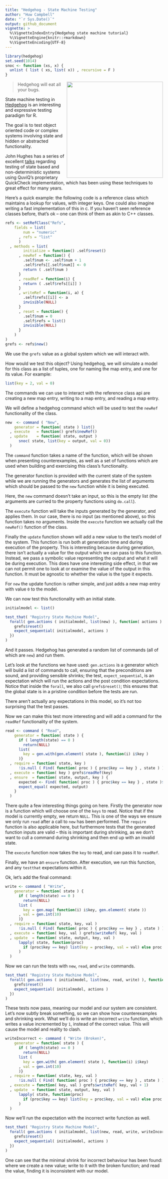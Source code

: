 ```yaml
---
title: "Hedgehog - State Machine Testing"
author: "Huw Campbell"
date: "`r Sys.Date()`"
output: github_document
vignette: >
  %\VignetteIndexEntry{Hedgehog state machine tutorial}
  %\VignetteEngine{knitr::rmarkdown}
  %\VignetteEncoding{UTF-8}
---
```


```r
library(hedgehog)
set.seed(1014)
snoc <- function (xs, x) {
  unlist ( list ( xs, list( x)) , recursive = F )
}
```

<img src="hedgehog-logo.png" width="307" align="right"/>

> Hedgehog will eat all your bugs.

State machine testing in [Hedgehog](https://github.com/hedgehogqa)
is an interesting and expressive testing paradigm for R.

The goal is to test object oriented code or complex systems involving
state and hidden or abstracted functionality.

John Hughes has a series of excellent [talks][jh-dropbox] regarding
testing of state based and non-deterministic systems using QuviQ's
proprietary QuickCheck implementation, which has been using these
techniques to great effect for many years.

Here's a quick example: the following code is a reference class
which maintains a lookup for values, with integer keys. One could
also imagine writing a fast implementation of this in c.  If you
haven't seen reference classes before, that's ok – one can think
of them as akin to C++ classes.

```r
refs <- setRefClass("Refs",
    fields = list(
        num = "numeric"
      , refs = "list"
      )
  , methods = list(
        initialize = function() .self$reset()
      , newRef = function() {
        .self$num <- .self$num + 1
        .self$refs[[.self$num]] <- 0
        return ( .self$num )
      }
      , readRef = function(i) {
        return ( .self$refs[[i]] )
      }
      , writeRef = function(i, a) {
        .self$refs[[i]] <- a
        invisible(NULL)
      }
      , reset = function() {
        .self$num = 0
        .self$refs = list()
        invisible(NULL)
      }
    )
)
grefs <- refs$new()
```

We use the `grefs` value as a global system which we will interact
with.

How would we test this object? Using hedgehog, we will simulate a
model for this class as a list of tuples, one for naming the map
entry, and one for its value. For example:

```r
list(key = 2, val = 0)
```

The commands we can use to interact with the reference class api
are creating a new map entry, writing to a map entry, and reading
a map entry.

We will define a hedgehog command which will be used to test the
`newRef` functionality of the class.


```r
new  <- command ( "New",
    generator = function( state ) list()
  , execute   = function() grefs$newRef()
  , update    = function( state, output )
      snoc( state, list(key = output, val = 0))
  )
```

The `command` function takes a name of the function, which will be
shown when presenting counterexamples, as well as a set of functions
which are used when building and exercising this class's functionality.

The generator function is provided with the current state of the
system while we are running the generators and generates the list
of arguments which should be passed to the `new` function while it
is being executed.

Here, the `new` command doesn't take an input, so this is the empty
list (the arguments are curried to the property functions using
`do.call`).

The `execute` function will take the inputs generated by the
generator, and applies them. In our case, there is no input (as
mentioned above), so this function takes no arguments. Inside the
`execute` function we actually call the `newRef()` function of the
class.

Finally the `update` function shown will add a new value to the
test's model of the system. This function is run both at generation
time and during execution of the property. This is interesting
because during generation, there isn't actually a value for the
output which we can pass to this function. Instead, we pass a
symbolic value representing the output and what it will be during
execution. This does have one interesting side effect, in that we
can not permit one to look at or examine the value of the output
in this function.  It must be agnostic to whether the value is the
type it expects.

For `new` the update function is rather simple, and just adds a new
map entry with value `0` to the model.

We can now test this functionality with an initial state.

```r
initialmodel <- list()
```

```r
test_that( "Registry State Machine Model",
  forall( gen.actions ( initialmodel, list(new) ), function( actions ) {
    grefs$reset()
    expect_sequential( initialmodel, actions )
  })
)
```

And it passes. Hedgehog has generated a random list of commands
(all of which are `new`) and run them.

Let's look at the functions we have used: `gen.actions` is a generator
which will build a list of commands to call, ensuring that the
preconditions are sound, and providing sensible shrinks; the test,
`expect_sequential`, is an expectation which will run the actions
and the post condition expectations. Notice that inside the `forall`,
we also call `grefs$reset()`; this ensures that the global state
is in a pristine condition before the tests are run.

There aren't actually any expectations in this model, so it's not
too surprising that the test passes.

Now we can make this test more interesting and will add a command
for the `readRef` functionality of the system.

```r
read <- command ( "Read",
    generator = function( state ) {
      if ( length(state) == 0 )
        return(NULL)
      list(
        key = gen.with(gen.element( state ), function(i) i$key )
      )}
  , require = function( state, key )
      !is.null ( Find( function( proc ) { proc$key == key } , state ) )
  , execute = function( key ) grefs$readRef(key)
  , ensure  = function( state, output, key ) {
      expected <- Find( function( proc ) { proc$key == key } , state )$val
      expect_equal( expected, output)
    }
  )
```

There quite a few interesting things going on here.  Firstly the
generator now is a function which will choose one of the `keys` to
read. Notice that if the model is currently empty, we return `NULL`.
This is one of the ways we ensure we only run `read` after a call
to `new` has been performed. The `require` function is also applicable
here, but furthermore tests that the generated function inputs are
valid – this is important during shrinking, as we don't want to
cull a command during shrinking and then end up with an invalid
state.

The `execute` function now takes the `key` to read, and can pass
it to `readRef`.

Finally, we have an `ensure` function. After execution, we run this
function, and any `testthat` expectations within it.

Ok, let's add the final command:

```r
write <- command ( "Write",
    generator = function( state ) {
      if ( length(state) == 0 )
        return(NULL)
      list (
        key = gen.map( function(i) i$key, gen.element( state ))
      , val = gen.int(10)
      )}
  , require = function( state, key, val )
      !is.null ( Find( function( proc ) { proc$key == key } , state ) )
  , execute = function( key, val ) grefs$writeRef( key, val )
  , update  = function( state, output, key, val )
      lapply( state, function(proc)
        if (proc$key == key) list(key = proc$key, val = val) else proc
      )
  )
```

Now we can run the tests with `new`, `read`, and `write` commands.

```r
test_that( "Registry State Machine Model",
  forall( gen.actions ( initialmodel, list(new, read, write) ), function( actions ) {
    grefs$reset()
    expect_sequential( initialmodel, actions )
  })
)
```

These tests now pass, meaning our model and our system are consistent.
Let's now subtly break something, so we can show how counterexamples
and shrinking work. What we'll do is write an incorrect `write`
function, which writes a value incremented by `1`, instead of the
correct value. This will cause the model and reality to clash.

```r
writeIncorrect <- command ( "Write (Broken)",
    generator = function( state ) {
      if ( length(state) == 0 )
        return(NULL)
      list (
        key = gen.with( gen.element( state ), function(i) i$key)
      , val = gen.int(10)
      )}
  , require = function( state, key, val )
      !is.null ( Find( function( proc ) { proc$key == key } , state ) )
  , execute = function( key, val ) grefs$writeRef( key, val + 1)
  , update  = function( state, output, key, val )
      lapply( state, function(proc)
        if (proc$key == key) list(key = proc$key, val = val) else proc
      )
  )
```

Now we'll run the expectation with the incorrect write function as
well.

```r
test_that( "Registry State Machine Model",
  forall( gen.actions ( initialmodel, list(new, read, write, writeIncorrect) ), function( actions ) {
    grefs$reset()
    expect_sequential( initialmodel, actions )
  })
)
```

One can see that the minimal shrink for incorrect behaviour has
been found: where we create a new value; write to it with the broken
function; and read the value, finding it is inconsistent with our
model.

  [jh-dropbox]: https://www.youtube.com/watch?v=H18vxq-VsCk
